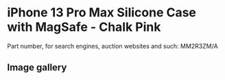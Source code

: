 
# iPhone 13 Pro Max Silicone Case with MagSafe - Chalk Pink

Part number, for search engines, auction websites and such: MM2R3ZM/A

## Image gallery

<div style={{ width: "768px" }}>
  <GalleryComponent
    images={[
      {
        original: "/everysource/MM2R3.png",
        thumbnail: "/everypreview/MM2R3.png",
      },
      {
        original: "/everysource/MM2R3_AV1.png",
        thumbnail: "/everypreview/MM2R3_AV1.png",
      },
      {
        original: "/everysource/MM2R3_AV2.png",
        thumbnail: "/everypreview/MM2R3_AV2.png",
      },
      {
        original: "/everysource/MM2R3_AV3.png",
        thumbnail: "/everypreview/MM2R3_AV3.png",
      },
      {
        original: "/everysource/MM2R3_AV4.png",
        thumbnail: "/everypreview/MM2R3_AV4.png",
      }
    ]}
  />
</div>